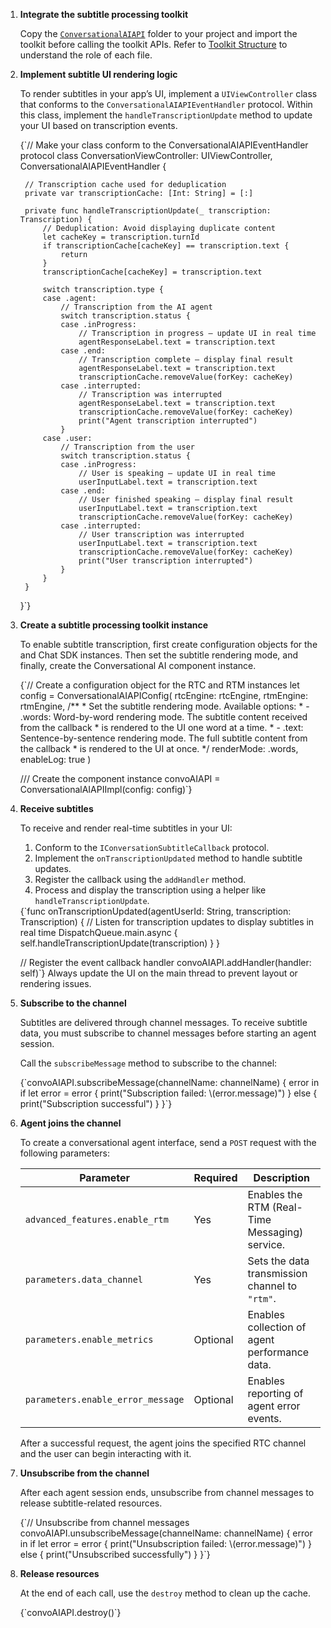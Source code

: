 
1. **Integrate the subtitle processing toolkit**

    Copy the [`ConversationalAIAPI`](https://github.com/Shengwang-Community/Conversational-AI-Demo/tree/main/iOS/Scenes/ConvoAI/ConvoAI/ConvoAI/Classes/ConversationalAIAPI) folder to your project and import the toolkit before calling the toolkit APIs. Refer to [Toolkit Structure](#toolkit-structure) to understand the role of each file.

1. **Implement subtitle UI rendering logic**

    To render subtitles in your app’s UI, implement a `UIViewController` class that conforms to the `ConversationalAIAPIEventHandler` protocol. Within this class, implement the `handleTranscriptionUpdate` method to update your UI based on transcription events.

    <CodeBlock language="swift" showLineNumbers>
    {`// Make your class conform to the ConversationalAIAPIEventHandler protocol
    class ConversationViewController: UIViewController, ConversationalAIAPIEventHandler {
        
        // Transcription cache used for deduplication
        private var transcriptionCache: [Int: String] = [:]
        
        private func handleTranscriptionUpdate(_ transcription: Transcription) {
            // Deduplication: Avoid displaying duplicate content
            let cacheKey = transcription.turnId
            if transcriptionCache[cacheKey] == transcription.text {
                return
            }
            transcriptionCache[cacheKey] = transcription.text
            
            switch transcription.type {
            case .agent:
                // Transcription from the AI agent
                switch transcription.status {
                case .inProgress:
                    // Transcription in progress — update UI in real time
                    agentResponseLabel.text = transcription.text
                case .end:
                    // Transcription complete — display final result
                    agentResponseLabel.text = transcription.text
                    transcriptionCache.removeValue(forKey: cacheKey)
                case .interrupted:
                    // Transcription was interrupted
                    agentResponseLabel.text = transcription.text
                    transcriptionCache.removeValue(forKey: cacheKey)
                    print("Agent transcription interrupted")
                }
            case .user:
                // Transcription from the user
                switch transcription.status {
                case .inProgress:
                    // User is speaking — update UI in real time
                    userInputLabel.text = transcription.text
                case .end:
                    // User finished speaking — display final result
                    userInputLabel.text = transcription.text
                    transcriptionCache.removeValue(forKey: cacheKey)
                case .interrupted:
                    // User transcription was interrupted
                    userInputLabel.text = transcription.text
                    transcriptionCache.removeValue(forKey: cacheKey)
                    print("User transcription interrupted")
                }
            }
        }
    }`}
    </CodeBlock>

1. **Create a subtitle processing toolkit instance**

    To enable subtitle transcription, first create configuration objects for the <vg k="VSDK"/> and Chat SDK instances. Then set the subtitle rendering mode, and finally, create the Conversational AI component instance.

    <CodeBlock language="swift" showLineNumbers>
    {`// Create a configuration object for the RTC and RTM instances
    let config = ConversationalAIAPIConfig(
        rtcEngine: rtcEngine, 
        rtmEngine: rtmEngine,
        /**
        * Set the subtitle rendering mode. Available options:
        * - .words: Word-by-word rendering mode. The subtitle content received from the callback 
        *   is rendered to the UI one word at a time.
        * - .text: Sentence-by-sentence rendering mode. The full subtitle content from the callback 
        *   is rendered to the UI at once.
        */
        renderMode: .words, 
        enableLog: true
    )

    /// Create the component instance
    convoAIAPI = ConversationalAIAPIImpl(config: config)`}
    </CodeBlock>

1. **Receive subtitles**

    To receive and render real-time subtitles in your UI:

    1. Conform to the `IConversationSubtitleCallback` protocol.
    2. Implement the `onTranscriptionUpdated` method to handle subtitle updates.
    3. Register the callback using the `addHandler` method.
    4. Process and display the transcription using a helper like `handleTranscriptionUpdate`.

    <CodeBlock language="swift" showLineNumbers>
    {`func onTranscriptionUpdated(agentUserId: String, transcription: Transcription) {
        // Listen for transcription updates to display subtitles in real time
        DispatchQueue.main.async {
            self.handleTranscriptionUpdate(transcription)
        }
    }
    
    // Register the event callback handler
    convoAIAPI.addHandler(handler: self)`}
    </CodeBlock>
    <Admonition type="info" info="Tip">
    Always update the UI on the main thread to prevent layout or rendering issues.
    </Admonition>


1. **Subscribe to the channel**

    Subtitles are delivered through <Vg k="SIG"/> channel messages. To receive subtitle data, you must subscribe to channel messages before starting an agent session.

    Call the `subscribeMessage` method to subscribe to the channel:

    <CodeBlock language="swift" showLineNumbers>
    {`convoAIAPI.subscribeMessage(channelName: channelName) { error in
        if let error = error {
            print("Subscription failed: \(error.message)")
        } else {
            print("Subscription successful")
        }
    }`}
    </CodeBlock>

1. **Agent joins the channel**

    To create a conversational agent interface, send a `POST` request with the following parameters:

    | Parameter                         | Required | Description                                    |
    | --------------------------------- | -------- | ---------------------------------------------- |
    | `advanced_features.enable_rtm`    | Yes      | Enables the RTM (Real-Time Messaging) service. |
    | `parameters.data_channel`         | Yes      | Sets the data transmission channel to `"rtm"`. |
    | `parameters.enable_metrics`       | Optional | Enables collection of agent performance data.  |
    | `parameters.enable_error_message` | Optional | Enables reporting of agent error events.       |

    After a successful request, the agent joins the specified RTC channel and the user can begin interacting with it.

1. **Unsubscribe from the channel**

    After each agent session ends, unsubscribe from channel messages to release subtitle-related resources.

    <CodeBlock language="swift" showLineNumbers>
    {`// Unsubscribe from channel messages
    convoAIAPI.unsubscribeMessage(channelName: channelName) { error in
        if let error = error {
            print("Unsubscription failed: \(error.message)")
        } else {
            print("Unsubscribed successfully")
        }
    }`}
    </CodeBlock>

1. **Release resources**

    At the end of each call, use the `destroy` method to clean up the cache.

    <CodeBlock language="swift" showLineNumbers>
    {`convoAIAPI.destroy()`}
    </CodeBlock>
